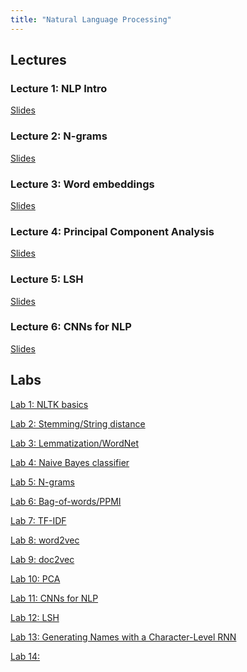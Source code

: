 ```yaml
---
title: "Natural Language Processing"
---
```



## Lectures

### Lecture 1: NLP Intro

[Slides](./nlp_lec1.qmd)

### Lecture 2: N-grams

[Slides](https://web.stanford.edu/~jurafsky/slp3/slides/lm24aug.pdf)

### Lecture 3: Word embeddings

[Slides](./nlp_lec3.qmd)

### Lecture 4: Principal Component Analysis

[Slides](./nlp_lec4.qmd)

### Lecture 5: LSH

[Slides](./nlp_lec5.qmd)

### Lecture 6: CNNs for NLP

[Slides](./nlp_lec6.qmd)


## Labs

[Lab 1: NLTK basics](./nlp_lab1.qmd)

[Lab 2: Stemming/String distance](./nlp_lab2.qmd)

[Lab 3: Lemmatization/WordNet](./nlp_lab3.qmd)

[Lab 4: Naive Bayes classifier](./nlp_lab4.qmd)

[Lab 5: N-grams](./nlp_lab5.qmd)

[Lab 6: Bag-of-words/PPMI](./nlp_lab6.qmd)

[Lab 7: TF-IDF](./nlp_lab7.qmd)

[Lab 8: word2vec](./nlp_lab8.qmd)

[Lab 9: doc2vec](./nlp_lab9.qmd)

[Lab 10: PCA](./nlp_lab10.qmd)

[Lab 11: CNNs for NLP](./nlp_lab11.qmd)

[Lab 12: LSH](./nlp_lab12.qmd)

[Lab 13: Generating Names with a Character-Level RNN](./nlp_lab13.qmd)

[Lab 14: ](./nlp_lab14.qmd)
